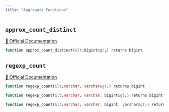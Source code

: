 ```yaml
---
title: "Aggregate Functions"
---
```


## `approx_count_distinct`
[🔗 Official Documentation](#)

```sql
function approx_count_distinct(&lt;bigint&gt;) returns bigint
```


## `regexp_count`
[🔗 Official Documentation](#)

```sql
function regexp_count(&lt;varchar, varchar&gt;) returns bigint
```


```sql
function regexp_count(&lt;varchar, varchar, bigint&gt;) returns bigint
```


```sql
function regexp_count(&lt;varchar, varchar, bigint, varchar&gt;) returns bigint
```



